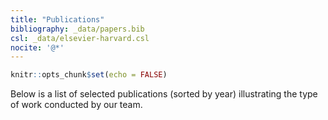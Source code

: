 ```yaml
---
title: "Publications"
bibliography: _data/papers.bib
csl: _data/elsevier-harvard.csl
nocite: '@*'
---
```


```r
knitr::opts_chunk$set(echo = FALSE)
```

Below is a list of selected publications (sorted by year) illustrating the type of work conducted by our team.
